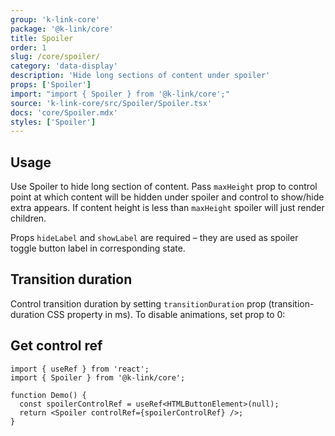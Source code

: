 ```yaml
---
group: 'k-link-core'
package: '@k-link/core'
title: Spoiler
order: 1
slug: /core/spoiler/
category: 'data-display'
description: 'Hide long sections of content under spoiler'
props: ['Spoiler']
import: "import { Spoiler } from '@k-link/core';"
source: 'k-link-core/src/Spoiler/Spoiler.tsx'
docs: 'core/Spoiler.mdx'
styles: ['Spoiler']
---
```



## Usage

Use Spoiler to hide long section of content.
Pass `maxHeight` prop to control point at which content will be hidden under spoiler and control to show/hide extra appears.
If content height is less than `maxHeight` spoiler will just render children.

Props `hideLabel` and `showLabel` are required – they are used as spoiler toggle button label in corresponding state.

<Demo data={SpoilerDemos.usage} />

## Transition duration

Control transition duration by setting `transitionDuration` prop (transition-duration CSS property in ms).
To disable animations, set prop to 0:

<Demo data={SpoilerDemos.transitions} />

## Get control ref

```tsx
import { useRef } from 'react';
import { Spoiler } from '@k-link/core';

function Demo() {
  const spoilerControlRef = useRef<HTMLButtonElement>(null);
  return <Spoiler controlRef={spoilerControlRef} />;
}
```
